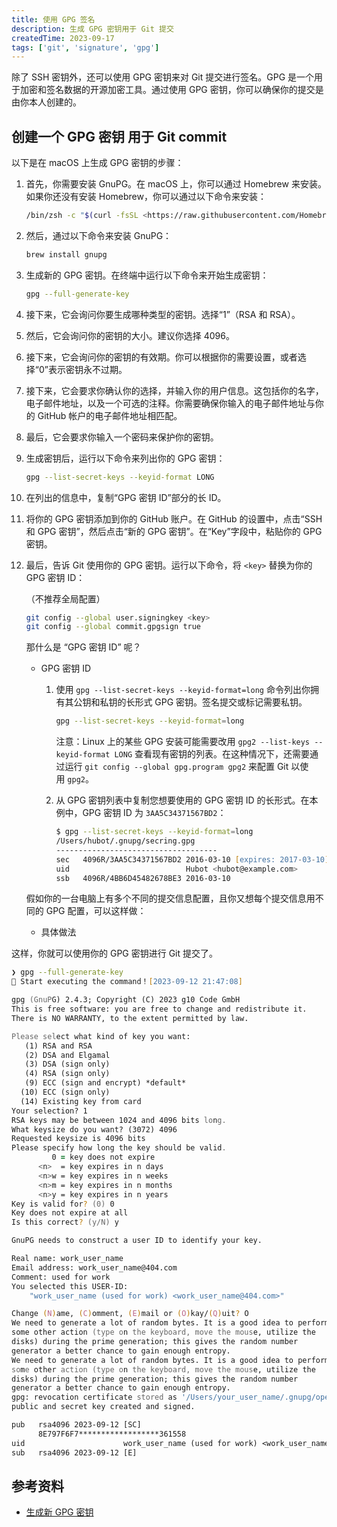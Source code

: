 ```yaml
---
title: 使用 GPG 签名
description: 生成 GPG 密钥用于 Git 提交
createdTime: 2023-09-17
tags: ['git', 'signature', 'gpg']
---
```


除了 SSH 密钥外，还可以使用 GPG 密钥来对 Git 提交进行签名。GPG 是一个用于加密和签名数据的开源加密工具。通过使用 GPG 密钥，你可以确保你的提交是由你本人创建的。

## 创建一个 GPG 密钥 用于 Git commit

以下是在 macOS 上生成 GPG 密钥的步骤：

1. 首先，你需要安装 GnuPG。在 macOS 上，你可以通过 Homebrew 来安装。如果你还没有安装 Homebrew，你可以通过以下命令来安装：

    ```zsh
    /bin/zsh -c "$(curl -fsSL <https://raw.githubusercontent.com/Homebrew/install/HEAD/install.sh>)"
    ```

2. 然后，通过以下命令来安装 GnuPG：

    ```zsh
    brew install gnupg
    ```

3. 生成新的 GPG 密钥。在终端中运行以下命令来开始生成密钥：

    ```zsh
    gpg --full-generate-key
    ```

4. 接下来，它会询问你要生成哪种类型的密钥。选择“1”（RSA 和 RSA）。
5. 然后，它会询问你的密钥的大小。建议你选择 4096。
6. 接下来，它会询问你的密钥的有效期。你可以根据你的需要设置，或者选择“0”表示密钥永不过期。
7. 接下来，它会要求你确认你的选择，并输入你的用户信息。这包括你的名字，电子邮件地址，以及一个可选的注释。你需要确保你输入的电子邮件地址与你的 GitHub 帐户的电子邮件地址相匹配。
8. 最后，它会要求你输入一个密码来保护你的密钥。
9. 生成密钥后，运行以下命令来列出你的 GPG 密钥：

    ```zsh
    gpg --list-secret-keys --keyid-format LONG
    ```

10. 在列出的信息中，复制“GPG 密钥 ID”部分的长 ID。
11. 将你的 GPG 密钥添加到你的 GitHub 账户。在 GitHub 的设置中，点击“SSH 和 GPG 密钥”，然后点击“新的 GPG 密钥”。在“Key”字段中，粘贴你的 GPG 密钥。
12. 最后，告诉 Git 使用你的 GPG 密钥。运行以下命令，将 `<key>` 替换为你的 GPG 密钥 ID：

    （不推荐全局配置）

    ```zsh
    git config --global user.signingkey <key>
    git config --global commit.gpgsign true
    ```

    那什么是 “GPG 密钥 ID” 呢？

    - GPG 密钥 ID
        1. 使用 `gpg --list-secret-keys --keyid-format=long` 命令列出你拥有其公钥和私钥的长形式 GPG 密钥。签名提交或标记需要私钥。

            ```zsh
            gpg --list-secret-keys --keyid-format=long
            ```

            注意：Linux 上的某些 GPG 安装可能需要改用 `gpg2 --list-keys --keyid-format LONG` 查看现有密钥的列表。在这种情况下，还需要通过运行 `git config --global gpg.program gpg2` 来配置 Git 以使用 `gpg2`。

        2. 从 GPG 密钥列表中复制您想要使用的 GPG 密钥 ID 的长形式。在本例中，GPG 密钥 ID 为 `3AA5C34371567BD2`：

            ```zsh
            $ gpg --list-secret-keys --keyid-format=long
            /Users/hubot/.gnupg/secring.gpg
            ------------------------------------
            sec   4096R/3AA5C34371567BD2 2016-03-10 [expires: 2017-03-10]
            uid                          Hubot <hubot@example.com>
            ssb   4096R/4BB6D45482678BE3 2016-03-10
            ```


    假如你的一台电脑上有多个不同的提交信息配置，且你又想每个提交信息用不同的 GPG 配置，可以这样做：

    - 具体做法



这样，你就可以使用你的 GPG 密钥进行 Git 提交了。

```zsh
❯ gpg --full-generate-key
🎉 Start executing the command！[2023-09-12 21:47:08]

gpg (GnuPG) 2.4.3; Copyright (C) 2023 g10 Code GmbH
This is free software: you are free to change and redistribute it.
There is NO WARRANTY, to the extent permitted by law.

Please select what kind of key you want:
   (1) RSA and RSA
   (2) DSA and Elgamal
   (3) DSA (sign only)
   (4) RSA (sign only)
   (9) ECC (sign and encrypt) *default*
  (10) ECC (sign only)
  (14) Existing key from card
Your selection? 1
RSA keys may be between 1024 and 4096 bits long.
What keysize do you want? (3072) 4096
Requested keysize is 4096 bits
Please specify how long the key should be valid.
         0 = key does not expire
      <n>  = key expires in n days
      <n>w = key expires in n weeks
      <n>m = key expires in n months
      <n>y = key expires in n years
Key is valid for? (0) 0
Key does not expire at all
Is this correct? (y/N) y

GnuPG needs to construct a user ID to identify your key.

Real name: work_user_name
Email address: work_user_name@404.com
Comment: used for work
You selected this USER-ID:
    "work_user_name (used for work) <work_user_name@404.com>"

Change (N)ame, (C)omment, (E)mail or (O)kay/(Q)uit? O
We need to generate a lot of random bytes. It is a good idea to perform
some other action (type on the keyboard, move the mouse, utilize the
disks) during the prime generation; this gives the random number
generator a better chance to gain enough entropy.
We need to generate a lot of random bytes. It is a good idea to perform
some other action (type on the keyboard, move the mouse, utilize the
disks) during the prime generation; this gives the random number
generator a better chance to gain enough entropy.
gpg: revocation certificate stored as '/Users/your_user_name/.gnupg/openpgp-revocs.d/8E797F6F7******************361558.rev'
public and secret key created and signed.

pub   rsa4096 2023-09-12 [SC]
      8E797F6F7******************361558
uid                      work_user_name (used for work) <work_user_name@404.com>
sub   rsa4096 2023-09-12 [E]
```

## 参考资料

- [生成新 GPG 密钥](https://docs.github.com/zh/authentication/managing-commit-signature-verification/generating-a-new-gpg-key)